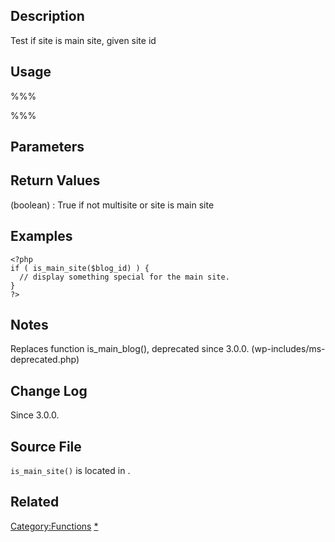 == Description ==
Test if site is main site, given site id
== Usage ==
%%%<?php is_main_site( $blog_id ) ?>%%%

== Parameters ==
{{Parameter|$blog_id|integer|optional site id to test (default to current site) .|optional|defaults to empty}}

== Return Values ==
; (boolean) : True if not multisite or site is main site

== Examples ==
<pre>
<?php
if ( is_main_site($blog_id) ) {
  // display something special for the main site.
}
?>
</pre>

== Notes ==
Replaces function is_main_blog(), deprecated since 3.0.0. (wp-includes/ms-deprecated.php)

== Change Log ==
Since 3.0.0.

== Source File ==
<tt>is_main_site()</tt> is located in {{Trac|wp-includes/functions.php}}.

== Related ==

{{Tag Footer}}

[[Category:Functions]]
[[Category:Conditional Tags|*]]
